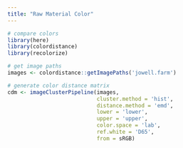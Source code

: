 ```yaml
---
title: "Raw Material Color"
---
```


```r
# compare colors
library(here)
library(colordistance)
library(recolorize)

# get image paths
images <- colordistance::getImagePaths('jowell.farm')

# generate color distance matrix
cdm <- imageClusterPipeline(images,
                            cluster.method = 'hist',
                            distance.method = 'emd',
                            lower = 'lower',
                            upper = 'upper',
                            color.space = 'lab',
                            ref.white = 'D65',
                            from = sRGB)
```
